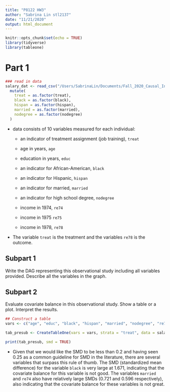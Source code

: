 ```yaml
---
title: "P8122 HW3"
author: "Sabrina Lin stl2137"
date: "11/21/2020"
output: html_document
---
```


```r
knitr::opts_chunk$set(echo = TRUE)
library(tidyverse)
library(tableone)
```

# Part 1

```r
### read in data
salary_dat <- read_csv("/Users/SabrinaLin/Documents/Fall_2020_Causal_Inference/Homework/HW3/p8122_hw3_stl2137/hW3\ data.csv") %>% 
  mutate(
    treat = as.factor(treat),
    black = as.factor(black),
    hispan = as.factor(hispan),
    married = as.factor(married),
    nodegree = as.factor(nodegree)
  )
```

* data consists of 10 variables measured for each individual:

  * an indicator of treatment assignment (job training), `treat` 
  
  * age in years, `age`
  
  * education in years, `educ`
  
  * an indicator for African-American, `black` 
  
  * an indicator for Hispanic, `hispan`
  
  * an indicator for married, `married`
  
  * an indicator for high school degree, `nodegree`
  
  * income in 1974, `re74` 
  
  * income in 1975 `re75` 
  
  * income in 1978, `re78`

* The variable `treat` is the treatment and the variables `re78` is the outcome.

## Subpart 1
Write the DAG representing this observational study including all variables provided. Describe all the variables in the graph.


## Subpart 2
Evaluate covariate balance in this observational study. Show a table or a plot. Interpret the results.

```r
## Construct a table
vars <- c("age", "educ", "black", "hispan", "married", "nodegree", "re74", "re75", "re78")

tab_presub <- CreateTableOne(vars = vars, strata = "treat", data = salary_dat, test = FALSE)

print(tab_presub, smd = TRUE)
```

* Given that we would like the SMD to be less than 0.2 and having seen 0.25 as a common guideline for SMD in the literature, there are several variables that surpass this rule of thumb. The SMD (standardized mean difference) for the variable `black` is very large at 1.671, indicating that the covariate balance for this variable is not good. The variables `married` and `re74` also have relatively large SMDs (0.721 and 0.596 respectively), also indicating that the covariate balance for these variables is not great. 


